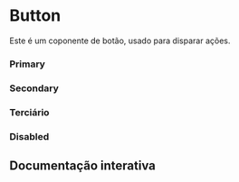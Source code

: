 
<Meta of={Story} />

# Button

Este é um coponente de botão, usado para disparar ações.

### Primary

<Canvas of={Story.Primary} />

### Secondary

<Canvas of={Story.Secondary} />

### Terciário

<Canvas of={Story.Tertiary} />

### Disabled

<Canvas of={Story.Disabled} />

## Documentação interativa

<Primary />
<Controls />
